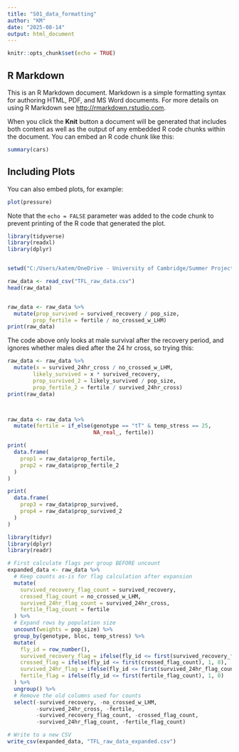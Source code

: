 ```yaml
---
title: "S01_data_formatting"
author: "KM"
date: "2025-08-14"
output: html_document
---
```


```r
knitr::opts_chunk$set(echo = TRUE)
```

## R Markdown

This is an R Markdown document. Markdown is a simple formatting syntax for authoring HTML, PDF, and MS Word documents. For more details on using R Markdown see <http://rmarkdown.rstudio.com>.

When you click the **Knit** button a document will be generated that includes both content as well as the output of any embedded R code chunks within the document. You can embed an R code chunk like this:

```r
summary(cars)
```

## Including Plots

You can also embed plots, for example:

```r
plot(pressure)
```

Note that the `echo = FALSE` parameter was added to the code chunk to prevent printing of the R code that generated the plot.

```r
library(tidyverse)
library(readxl)
library(dplyr)


setwd("C:/Users/katem/OneDrive - University of Cambridge/Summer Project 25/TFL_project/data")

raw_data <- read_csv("TFL_raw_data.csv")
head(raw_data)



```
```r
raw_data <- raw_data %>%
  mutate(prop_survived = survived_recovery / pop_size,
        prop_fertile = fertile / no_crossed_w_LHM)
print(raw_data)
```
The code above only looks at male survival after the recovery period, and ignores whether males died after the 24 hr cross, so trying this: 



```r

raw_data <- raw_data %>%
  mutate(x = survived_24hr_cross / no_crossed_w_LHM, 
        likely_survived = x * survived_recovery, 
        prop_survived_2 = likely_survived / pop_size,
        prop_fertile_2 = fertile / survived_24hr_cross)
print(raw_data)



raw_data <- raw_data %>%
  mutate(fertile = if_else(genotype == "tT" & temp_stress == 25, 
                           NA_real_, fertile))

```
```r
print(
  data.frame(
    prop1 = raw_data$prop_fertile,
    prop2 = raw_data$prop_fertile_2
  )
)

```

```r
print(
  data.frame(
    prop3 = raw_data$prop_survived,
    prop4 = raw_data$prop_survived_2
  )
)
```

```r

library(tidyr)
library(dplyr)
library(readr)

# First calculate flags per group BEFORE uncount
expanded_data <- raw_data %>%
  # Keep counts as-is for flag calculation after expansion
  mutate(
    survived_recovery_flag_count = survived_recovery,
    crossed_flag_count = no_crossed_w_LHM,
    survived_24hr_flag_count = survived_24hr_cross,
    fertile_flag_count = fertile
  ) %>%
  # Expand rows by population size
  uncount(weights = pop_size) %>%
  group_by(genotype, bloc, temp_stress) %>%
  mutate(
    fly_id = row_number(),
    survived_recovery_flag = ifelse(fly_id <= first(survived_recovery_flag_count), 1, 0),
    crossed_flag = ifelse(fly_id <= first(crossed_flag_count), 1, 0),
    survived_24hr_flag = ifelse(fly_id <= first(survived_24hr_flag_count), 1, 0),
    fertile_flag = ifelse(fly_id <= first(fertile_flag_count), 1, 0)
  ) %>%
  ungroup() %>%
  # Remove the old columns used for counts
  select(-survived_recovery, -no_crossed_w_LHM, 
         -survived_24hr_cross, -fertile,
         -survived_recovery_flag_count, -crossed_flag_count, 
         -survived_24hr_flag_count, -fertile_flag_count)

# Write to a new CSV
write_csv(expanded_data, "TFL_raw_data_expanded.csv")




```

